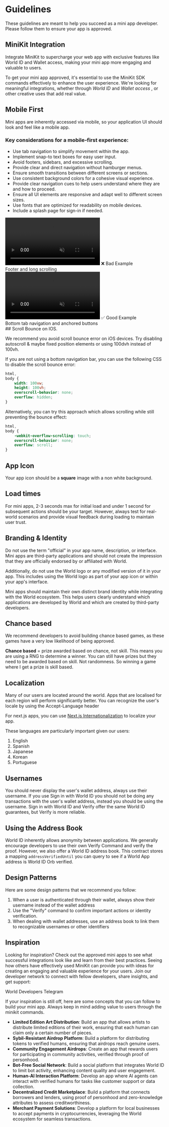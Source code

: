 
# Guidelines

These guidelines are meant to help you succeed as a mini app developer. Please follow them to ensure your app is approved.

## MiniKit Integration

Integrate MiniKit to supercharge your web app with exclusive features like World ID and Wallet access, making your mini app more engaging and valuable to users.

To get your mini app approved, it's essential to use the MiniKit SDK commands effectively to enhance the user experience.
We're looking for meaningful integrations, whether through _World ID_ and _Wallet access_ , or other creative uses that add real value.

## Mobile First

Mini apps are inherently accessed via mobile, so your application UI should look and feel like a mobile app.

### Key considerations for a mobile-first experience:

-   Use tab navigation to simplify movement within the app.
-   Implement snap-to text boxes for easy user input.
-   Avoid footers, sidebars, and excessive scrolling.
-   Provide clear and direct navigation without hamburger menus.
-   Ensure smooth transitions between different screens or sections.
-   Use consistent background colors for a cohesive visual experience.
-   Provide clear navigation cues to help users understand where they are and how to proceed.
-   Ensure all UI elements are responsive and adapt well to different screen sizes.
-   Use fonts that are optimized for readability on mobile devices.
-   Include a splash page for sign-in if needed.

<div className="grid grid-cols-2">
	<div className="grid justify-items-center text-center">
		<video className="m-auto" width="300" autoPlay muted loop playsInline>
			<source src="/images/docs/mini-apps/guidelines/bad-compressed.mp4" type="video/mp4" />
			Your browser does not support the video tag.
		</video>
		❌ Bad Example <br /> Footer and long scrolling
	</div>
	<div className="grid justify-items-center text-center">
		<video className="m-auto" width="300" autoPlay muted loop playsInline>
			<source src="/images/docs/mini-apps/guidelines/good-compressed.mp4" type="video/mp4" />
			Your browser does not support the video tag.
		</video>
		✅ Good Example <br /> Bottom tab navigation and anchored buttons
	</div>
</div>
## Scroll Bounce on IOS.

We recommend you avoid scroll bounce error on iOS devices. Try disabling autoscroll & maybe fixed position elements or using 100dvh instead of 100vh.

If you are not using a bottom navigation bar, you can use the following CSS to disable the scroll bounce error:

```css
html,
body {
	width: 100vw;
	height: 100vh;
	overscroll-behavior: none;
	overflow: hidden;
}
```

Alternatively, you can try this approach which allows scrolling while still preventing the bounce effect:

```css
html,
body {
	-webkit-overflow-scrolling: touch;
	overscroll-behavior: none;
	overflow: scroll;
}
```

## App Icon

Your app icon should be a **square** image with a non white background.

## Load times

For mini apps, 2-3 seconds max for initial load and under 1 second for subsequent actions should be your target.
However, always test for real-world scenarios and provide visual feedback during loading to maintain user trust.

## Branding & Identity

Do not use the term "official" in your app name, description, or interface. Mini apps are third-party applications and should not create the impression that they are officially endorsed by or affiliated with World.

Additionally, do not use the World logo or any modified version of it in your app. This includes using the World logo as part of your app icon or within your app's interface.

Mini apps should maintain their own distinct brand identity while integrating with the World ecosystem. This helps users clearly understand which applications are developed by World and which are created by third-party developers.

## Chance based

We recommend developers to avoid building chance based games, as these games have a very low likelihood of being approved.

**Chance based** = prize awarded based on chance, not skill. This means you are using a RNG to determine a winner.
You can still have prizes but they need to be awarded based on skill. Not randomness. So winning a game where I get a prize is skill based.

## Localization

Many of our users are located around the world. Apps that are localised for each region will perform significantly better.
You can recognize the user's locale by using the <Link href="https://developer.mozilla.org/en-US/docs/Web/HTTP/Headers/Accept-Language">Accept-Language</Link> header

For next.js apps, you can use [Next.js Internationalization](https://nextjs.org/docs/app/building-your-application/routing/internationalization) to localize your app.

These languages are particularly important given our users:

1. English
2. Spanish
3. Japanese
4. Korean
5. Portuguese

## Usernames

You should never display the user's wallet address, always use their username.
If you use Sign in with World ID you should not be doing any transactions with the user's wallet address, instead you should be using the username.
Sign in with World ID and Verify offer the same World ID guarantees, but Verify is more reliable.

## Using the Address Book

World ID inherently allows anonymity between applications. We generally encourage
developers to use their own Verify Command and verify the proof. However, we also offer a World ID
address book. This contract stores a mapping `addressVerifiedUntil` you can query to see if a World App
address is World ID Orb verified.

## Design Patterns

Here are some design patterns that we recommend you follow:

1. When a user is authenticated through their wallet, always show their username instead of the wallet address
2. Use the "Verify" command to confirm important actions or identity verification.
3. When dealing with wallet addresses, use an address book to link them to recognizable usernames or other identifiers

## Inspiration

Looking for inspiration? Check out the approved mini apps to see what successful integrations look like and learn from their best practices.
Seeing how others have effectively used MiniKit can provide you with ideas for creating an engaging and valuable experience for your users.
Join our developer network to connect with fellow developers, share insights, and get support:

<Link href="https://t.me/worldcoindevelopers">World Developers Telegram</Link>

If your inspiration is still off, here are some concepts that you can follow to build your mini app. Always keep in mind adding value to users through the minikit commands.

-   **Limited Edition Art Distribution**: Build an app that allows artists to distribute limited editions of their work, ensuring that each human can claim only a certain number of pieces.
-   **Sybil-Resistant Airdrop Platform**: Build a platform for distributing tokens to verified humans, ensuring that airdrops reach genuine users.
-   **Community Engagement Airdrops**: Create an app that rewards users for participating in community activities, verified through proof of personhood.
-   **Bot-Free Social Network**: Build a social platform that integrates World ID to limit bot activity, enhancing content quality and user engagement.
-   **Human-AI Interaction Platform**: Develop an app where AI agents can interact with verified humans for tasks like customer support or data collection.
-   **Decentralized Credit Marketplace**: Build a platform that connects borrowers and lenders, using proof of personhood and zero-knowledge attributes to assess creditworthiness.
-   **Merchant Payment Solutions**: Develop a platform for local businesses to accept payments in cryptocurrencies, leveraging the World ecosystem for seamless transactions.
